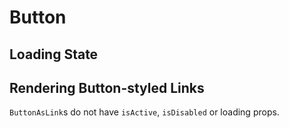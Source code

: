 
<Meta title="Forms/Button" component={Button} />

# Button

<Story story={stories.ButtonVariants} />

## Loading State

<Story story={stories.LoadingState} />

## Rendering Button-styled Links

`ButtonAsLink`s do not have `isActive`, `isDisabled` or loading props.

<Story story={stories.RenderAsLink} />
